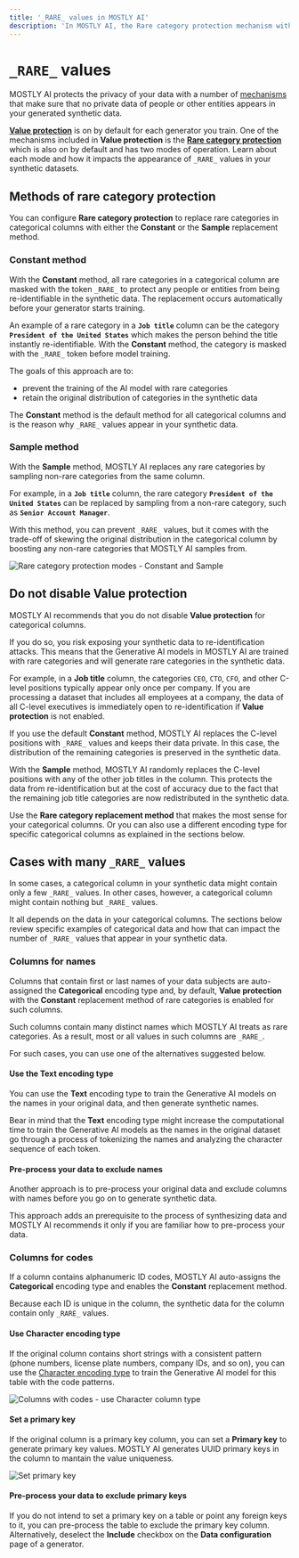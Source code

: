 ```yaml
---
title: '_RARE_ values in MOSTLY AI'
description: 'In MOSTLY AI, the Rare category protection mechanism with the Constant method is on by default for all categorical columns. Depending on your data, MOSTLY AI masks rare categories with the _RARE_ token.'
---
```



# `_RARE_` values

MOSTLY AI protects the privacy of your data with a number of [mechanisms](/concepts/privacy-protection) that make sure that no private data of people or other entities appears in your generated synthetic data.

[**Value protection**](/generators/configure/fine-tune-privacy-mechanisms) is on by default for each generator you train. One of the mechanisms included in **Value protection** is the [**Rare category protection**](/concepts/privacy-protection#rare-category-protection) which is also on by default and has two modes of operation. Learn about each mode and how it impacts the appearance of `_RARE_` values in your synthetic datasets.

## Methods of rare category protection

You can configure **Rare category protection** to replace rare categories in categorical columns with either the **Constant** or the **Sample** replacement method.

### Constant method

With the **Constant** method, all rare categories in a categorical column are masked with the token `_RARE_` to protect any people or entities from being re-identifiable in the synthetic data. The replacement occurs automatically before your generator starts training.

An example of a rare category in a **`Job title`** column can be the category **`President of the United States`** which makes the person behind the title instantly re-identifiable. With the **Constant** method, the category is masked with the `_RARE_` token before model training.

The goals of this approach are to:

* prevent the training of the AI model with rare categories
* retain the original distribution of categories in the synthetic data

The **Constant** method is the default method for all categorical columns and is the reason why `_RARE_` values appear in your synthetic data.

### Sample method

With the **Sample** method, MOSTLY AI replaces any rare categories by sampling non-rare categories from the same column.

For example, in a **`Job title`** column, the rare category **`President of the United States`** can be replaced by sampling from a non-rare category, such as **`Senior Account Manager`**.

With this method, you can prevent `_RARE_` values, but it comes with the trade-off of skewing the original distribution in the categorical column by boosting any non-rare categories that MOSTLY AI samples from.

<Image
    src="/docimages/generators/rare-values/rare-category-protection-modes.webp"
    alt="Rare category protection modes - Constant and Sample"
    width={800}
    height={300}
/>

## Do not disable Value protection

MOSTLY AI recommends that you do not disable **Value protection** for categorical columns.

If you do so, you risk exposing your synthetic data to re-identification attacks. This means that the Generative AI models in MOSTLY AI are trained with rare categories and will generate rare categories in the synthetic data.

For example, in a **Job title** column, the categories `CEO`, `CTO`, `CFO`, and other C-level positions typically appear only once per company. If you are processing a dataset that includes all employees at a company, the data of all C-level executives is immediately open to re-identification if **Value protection** is not enabled.

If you use the default **Constant** method, MOSTLY AI replaces the C-level positions with `_RARE_` values and keeps their data private. In this case, the distribution of the remaining categories is preserved in the synthetic data.

With the **Sample** method, MOSTLY AI randomly replaces the C-level positions with any of the other job titles in the column. This protects the data from re-identification but at the cost of accuracy due to the fact that the remaining job title categories are now redistributed in the synthetic data.

Use the **Rare category replacement method** that makes the most sense for your categorical columns. Or you can also use a different encoding type for specific categorical columns as explained in the sections below.

## Cases with many `_RARE_` values

In some cases, a categorical column in your synthetic data might contain only a few `_RARE_` values. In other cases, however, a categorical column might contain nothing but `_RARE_` values.

It all depends on the data in your categorical columns. The sections below review specific examples of categorical data and how that can impact the number of `_RARE_` values that appear in your synthetic data.

### Columns for names

Columns that contain first or last names of your data subjects are auto-assigned the **Categorical** encoding type and, by default, **Value protection** with the **Constant** replacement method of rare categories is enabled for such columns.

Such columns contain many distinct names which MOSTLY AI treats as rare categories. As a result, most or all values in such columns are `_RARE_`.

For such cases, you can use one of the alternatives suggested below.

#### Use the Text encoding type

You can use the **Text** encoding type to train the Generative AI models on the names in your original data, and then generate synthetic names.

Bear in mind that the **Text** encoding type might increase the computational time to train the Generative AI models as the names in the original dataset go through a process of tokenizing the names and analyzing the character sequence of each token.

#### Pre-process your data to exclude names

Another approach is to pre-process your original data and exclude columns with names before you go on to generate synthetic data.

This approach adds an prerequisite to the process of synthesizing data and MOSTLY AI recommends it only if you are familiar how to pre-process your data.

### Columns for codes

If a column contains alphanumeric ID codes, MOSTLY AI auto-assigns the **Categorical** encoding type and enables the **Constant** replacement method.

Because each ID is unique in the column, the synthetic data for the column contain only `_RARE_` values.

#### Use Character encoding type

If the original column contains short strings with a consistent pattern (phone numbers, license plate numbers, company IDs, and so on), you can use the [Character encoding type](/generators/set-encoding-types#character) to train the Generative AI model for this table with the code patterns.

<Image
    src="/docimages/generators/rare-values/columns-with-codes-character-column-type.webp"
    alt="Columns with codes - use Character column type"
    width={800}
    height={300}
/>

#### Set a primary key

If the original column is a primary key column, you can set a **Primary key** to generate primary key values. MOSTLY AI generates UUID primary keys in the column to mantain the value uniqueness.

<Image
    src="/docimages/generators/rare-values/set-primary-key.webp"
    alt="Set primary key"
    width={800}
    height={300}
/>

#### Pre-process your data to exclude primary keys

If you do not intend to set a primary key on a table or point any foreign keys to it, you can pre-process the table to exclude the primary key column. Alternatively, deselect the **Include** checkbox on the **Data configuration** page of a generator.
